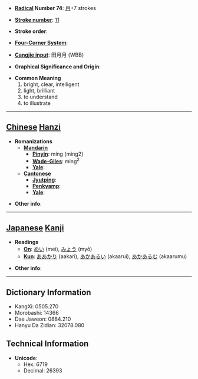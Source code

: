 * '''[[Wiktionary:Chinese radical index| Radical]] Number 74''': [[Wiktionary:Chinese radical index 月|月]]+7 strokes

* '''[[Wiktionary:Chinese total strokes index|Stroke number]]''': [[Wiktionary:Chinese total strokes index 11|11]]

* '''Stroke order''': 

* '''[[Wiktionary:Chinese four corner index|Four-Corner System]]''': 

* '''[[Wiktionary:Chinese Cangjie index|Cangjie input]]''': 田月月 (WBB)

* '''Graphical Significance and Origin''': 

* '''Common Meaning'''
*#bright, clear, intelligent
*# light, brilliant
*# to understand
*# to illustrate


----

== [[Chinese]] [[Hanzi]] ==

* '''Romanizations'''
** '''[[Mandarin]]'''
*** '''[[Pinyin]]''': míng (ming2)
*** '''[[Wade-Giles]]''': ming<sup>2</sup>
*** '''[[Yale]]''': 
** '''[[Cantonese]]'''
*** '''[[Jyutping]]''':
*** '''[[Penkyamp]]''': 
*** '''[[Yale]]''': 

* '''Other info''': 

----

== [[Japanese]] [[Kanji]] ==

* '''Readings'''
** '''[[On]]''': [[めい]] (mei), [[みょう]] (myō)
** '''[[Kun]]''': [[ああかり]] (aakari), [[あかあるい]] (akaarui), [[あかあるむ]] (akaarumu)

* '''Other info''':  

----

== Dictionary Information ==

* KangXi: 0505.270
* Morobashi: 14366
* Dae Jaweon: 0884.210
* Hanyu Da Zidian: 32078.080

== Technical Information ==

* '''Unicode''':
** Hex: 6719
** Decimal: 26393